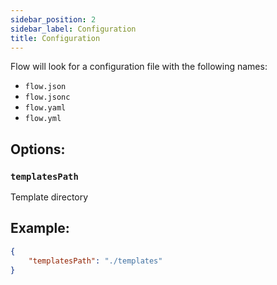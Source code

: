 ```yaml
---
sidebar_position: 2
sidebar_label: Configuration
title: Configuration
---
```


Flow will look for a configuration file with the following names:
- `flow.json`
- `flow.jsonc`
- `flow.yaml`
- `flow.yml`

## Options:

### `templatesPath`
Template directory

## Example:

```json title="flow.json"
{
    "templatesPath": "./templates"
}
```
